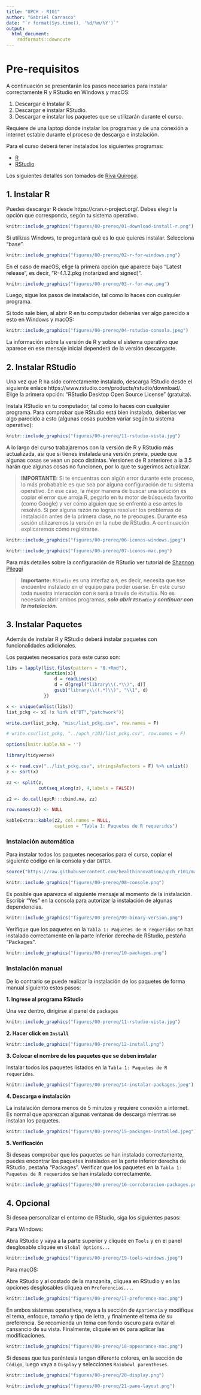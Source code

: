```yaml
---
title: "UPCH - R101"
author: "Gabriel Carrasco"
date: "`r format(Sys.time(), '%d/%m/%Y')`"
output: 
  html_document:
    rmdformats::downcute
---
```


# Pre-requisitos {-}

A continuación se presentarán los pasos necesarios para instalar correctamente R y RStudio en Windows y macOS:

1. Descargar e Instalar R.
2. Descargar e instalar RStudio.
3. Descargar e instalar los paquetes que se utilizarán durante el curso.

Requiere de una laptop donde instalar los programas y de una conexión a internet estable durante el proceso de descarga e instalación.

Para el curso deberá tener instalados los siguientes programas:

  * [R](https://cran.r-project.org/)
  * [RStudio](https://rstudio.com/products/rstudio/)
  
Los siguientes detalles son tomados de [Riva Quiroga](https://twitter.com/rivaquiroga).

## 1. Instalar R {-}
Puedes descargar R desde https://cran.r-project.org/. Debes elegir la opción que corresponda, según tu sistema operativo.

```r
knitr::include_graphics("figures/00-prereq/01-download-install-r.png")
```

Si utilizas Windows, te preguntará qué es lo que quieres instalar. Selecciona "base".

```r
knitr::include_graphics("figures/00-prereq/02-r-for-windows.png")
```

En el caso de macOS, elige la primera opción que aparece bajo "Latest release", es decir, "R-4.1.2.pkg (notarized and signed)".

```r
knitr::include_graphics("figures/00-prereq/03-r-for-mac.png")
```

Luego, sigue los pasos de instalación, tal como lo haces con cualquier programa.

Si todo sale bien, al abrir R en tu computador deberías ver algo parecido a esto en Windows y macOS:

```r
knitr::include_graphics("figures/00-prereq/04-rstudio-consola.jpeg")
```

La información sobre la versión de R y sobre el sistema operativo que aparece en ese mensaje inicial dependerá de la versión descargaste.

## 2. Instalar RStudio{-}

Una vez que R ha sido correctamente instalado, descarga RStudio desde el siguiente enlace https://www.rstudio.com/products/rstudio/download/. Elige la primera opción: "RStudio Desktop Open Source License" (gratuita).

Instala RStudio en tu computador, tal como lo haces con cualquier programa.
Para comprobar que RStudio está bien instalado, deberías ver algo parecido a esto (algunas cosas pueden variar según tu sistema operativo):

```r
knitr::include_graphics("figures/00-prereq/11-rstudio-vista.jpg")
```

A lo largo del curso trabajaremos con la versión de R y RStudio más actualizada, así que si tienes instalada una versión previa, puede que algunas cosas se vean un poco distintas. Versiones de R anteriores a la 3.5 harán que algunas cosas no funcionen, por lo que te sugerimos actualizar.

> **IMPORTANTE:** Si te encuentras con algún error durante este proceso, lo más probabable es que sea por alguna configuración de tu sistema operativo. En ese caso, la mejor manera de buscar una solución es copiar el error que arroja R, pegarlo en tu motor de búsqueda favorito (como Google) y ver cómo alguien que se enfrentó a eso antes lo resolvió. Si por alguna razón no logras resolver los problemas de instalación antes de la primera clase, no te preocupes. Durante esa sesión utilizaremos la versión en la nube de RStudio. A continuación explicaremos cómo registrarse.

```r
knitr::include_graphics("figures/00-prereq/06-iconos-windows.jpeg")
```


```r
knitr::include_graphics("figures/00-prereq/07-iconos-mac.png")
```

Para más detalles sobre la configuración de RStudio ver tutorial de [Shannon Pileggi](https://www.pipinghotdata.com/posts/2020-09-07-introducing-the-rstudio-ide-and-r-markdown/)

> **Importante:** `RStudio` es una interfaz a `R`, es decir, necesita que `R`se encuentre instalado en el equipo para poder usarse. En este curso toda nuestra interacción con `R` será a través de `RStudio`. No es necesario abrir ambos programas, _**solo abrir `RStudio` y continuar con la instalación**_.

## 3. Instalar Paquetes {-}

Además de instalar R y RStudio deberá instalar paquetes con funcionalidades adicionales.

Los paquetes necesarios para este curso son:

```r
libs = lapply(list.files(pattern = "0.+Rmd"),
              function(x){
                  d = readLines(x)
                  d = d[grepl("library\\(.*\\)", d)]
                  gsub("library\\((.*)\\)", "\\1", d)
              })

x <- unique(unlist(libs))
list_pckg <- x[ !x %in% c("DT","patchwork")]

write.csv(list_pckg, "misc/list_pckg.csv", row.names = F)

# write.csv(list_pckg, "../upch_r101/list_pckg.csv", row.names = F)

```

```r
options(knitr.kable.NA = '')

library(tidyverse)

x <- read.csv("../list_pckg.csv", stringsAsFactors = F) %>% unlist()
z <- sort(x)

zz <- split(z, 
            cut(seq_along(z), 4,labels = FALSE)) 

z2 <- do.call(qpcR:::cbind.na, zz)

row.names(z2) <- NULL

kableExtra::kable(z2, col.names = NULL,
                  caption = "Tabla 1: Paquetes de R requeridos")

```

### Instalación automática {-}

Para instalar todos los paquetes necesarios para el curso, copiar el siguiente código en la consola y dar `ENTER`.

```r
source("https://raw.githubusercontent.com/healthinnovation/upch_r101/main/r101_init.R")
```

```r
knitr::include_graphics("figures/00-prereq/08-console.png")
```

Es posible que aparezca el siguiente mensaje al momento de la instalación. Escribir "Yes" en la consola para autorizar la instalación de algunas dependencias.

```r
knitr::include_graphics("figures/00-prereq/09-binary-version.png")
```

Verifique que los paquetes en la `Tabla 1: Paquetes de R requeridos` se han instalado correctamente en la parte inferior derecha de RStudio, pestaña "Packages".

```r
knitr::include_graphics("figures/00-prereq/10-packages.png")
```

### Instalación manual {-}

De lo contrario se puede realizar la instalación de los paquetes de forma manual siguiento estos pasos:

**1. Ingrese al programa RStudio**

Una vez dentro, dirigirse al panel de `packages`

```r
knitr::include_graphics("figures/00-prereq/11-rstudio-vista.jpg")
```

**2. Hacer click en `Install`**

```r
knitr::include_graphics("figures/00-prereq/12-install.png")
```

**3. Colocar el nombre de los paquetes que se deben instalar**

Instalar todos los paquetes listados en la `Tabla 1: Paquetes de R requeridos`.

```r
knitr::include_graphics("figures/00-prereq/14-instalar-packages.jpeg")
```

**4. Descarga e instalación**

La instalación demora menos de 5 minutos  y requiere conexión a internet. Es normal que aparezcan algunas ventanas de descarga mientras se instalan los paquetes.

```r
knitr::include_graphics("figures/00-prereq/15-packages-installed.jpeg")
```

**5. Verificación**

Si deseas comprobar que los paquetes se han instalado correctamente, puedes encontrar los paquetes instalados en la parte inferior derecha de RStudio, pestaña "Packages". Verificar que los paquetes en la `Tabla 1: Paquetes de R requeridos` se han instalado correctamente.

```r
knitr::include_graphics("figures/00-prereq/16-corroboracion-packages.png")
```

## 4. Opcional{-}

Si desea personalizar el entorno de RStudio, siga los siguientes pasos:

Para Windows:

Abra RStudio y vaya a la parte superior y cliquée en `Tools` y en el panel desglosable cliquée en `Global Options...`

```r
knitr::include_graphics("figures/00-prereq/19-tools-windows.jpeg")
```

Para macOS:

Abre RStudio y al costado de la manzanita, cliquea en RStudio y en las opciones desglosables cliquea en `Preferencias...`.

```r
knitr::include_graphics("figures/00-prereq/17-preference-mac.png")
```

En ambos sistemas operativos, vaya a la sección de `Apariencia` y modifique el tema, enfoque, tamaño y tipo de letra, y finalmente el tema de su preferencia. Se recomienda un tema con fondo oscuro para evitar el cansancio de su vista. Finalmente, cliquée en `OK` para aplicar las modificaciones.

```r
knitr::include_graphics("figures/00-prereq/18-appearance-mac.png")
```

Si deseas que tus paréntesis tengan diferente colores, en la sección de `Código`, luego vaya a `Display` y selecciones `Rainbowl parentheses`.

```r
knitr::include_graphics("figures/00-prereq/20-display.png")
```

<!-- Si desea cambiar la posición de su `Recursos`, `consola`, `ambiente, historia, conecciones...` y/o `files, plots...` vaya a `Disposición de panel` y selecciones el orden de su preferencia. -->

```r
knitr::include_graphics("figures/00-prereq/21-pane-layout.png")
```

<!-- La apariencia del entorno de RStudio ya se encuentra modificada y lista para usar. -->

